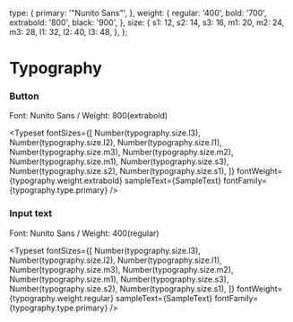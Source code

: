  
<Meta title="Tokens/Typography" />
 
  type: {
    primary: '"Nunito Sans"',
  },
  weight: {
    regular: '400',
    bold: '700',
    extrabold: '800',
    black: '900',
  },
  size: {
    s1: 12,
    s2: 14,
    s3: 16,
    m1: 20,
    m2: 24,
    m3: 28,
    l1: 32,
    l2: 40,
    l3: 48,
  },
};
 
 
# Typography
 

### Button
Font: Nunito Sans / Weight: 800(extrabold)
 
<Typeset
  fontSizes={[
    Number(typography.size.l3),
    Number(typography.size.l2),
    Number(typography.size.l1),
    Number(typography.size.m3),
    Number(typography.size.m2),
    Number(typography.size.m1),
    Number(typography.size.s3),
    Number(typography.size.s2),
    Number(typography.size.s1),
  ]}
  fontWeight={typography.weight.extrabold}
  sampleText={SampleText}
  fontFamily={typography.type.primary}
/>

### Input text
Font: Nunito Sans / Weight: 400(regular)
 
<Typeset
  fontSizes={[
    Number(typography.size.l3),
    Number(typography.size.l2),
    Number(typography.size.l1),
    Number(typography.size.m3),
    Number(typography.size.m2),
    Number(typography.size.m1),
    Number(typography.size.s3),
    Number(typography.size.s2),
    Number(typography.size.s1),
  ]}
  fontWeight={typography.weight.regular}
  sampleText={SampleText}
  fontFamily={typography.type.primary}
/>